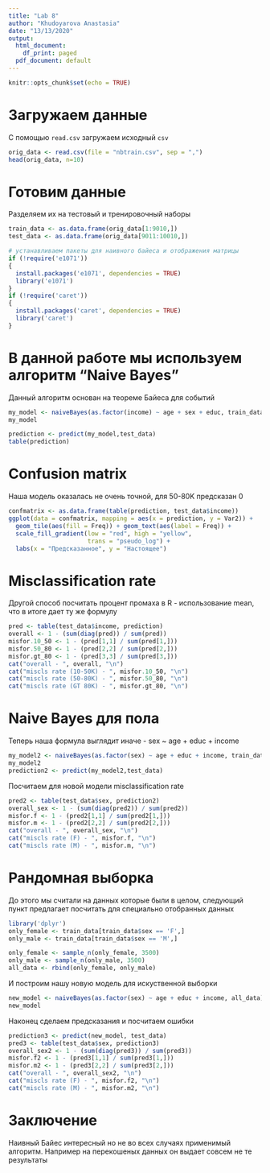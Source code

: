```yaml
---
title: "Lab 8"
author: "Khudoyarova Anastasia"
date: "13/13/2020"
output:
  html_document:
    df_print: paged
  pdf_document: default
---
```


```r
knitr::opts_chunk$set(echo = TRUE)
```

# Загружаем данные
С помощью `read.csv` загружаем исходный `csv`

```r
orig_data <- read.csv(file = "nbtrain.csv", sep = ",")
head(orig_data, n=10)
```
# Готовим данные
Разделяем их на тестовый и тренировочный наборы
```r
train_data <- as.data.frame(orig_data[1:9010,]) 
test_data <- as.data.frame(orig_data[9011:10010,])
```

```r
# устанавливаем пакеты для наивного байеса и отображения матрицы
if (!require('e1071'))
{
  install.packages('e1071', dependencies = TRUE)
  library('e1071')
}
if (!require('caret'))
{
  install.packages('caret', dependencies = TRUE)
  library('caret')
}
```

# В данной работе мы используем алгоритм "Naive Bayes"
Данный алгоритм основан на теореме Байеса для событий
```r
my_model <- naiveBayes(as.factor(income) ~ age + sex + educ, train_data)
my_model

prediction <- predict(my_model,test_data)
table(prediction)
```

# Confusion matrix
Наша модель оказалась не очень точной, для 50-80K предсказан 0
```r
confmatrix <- as.data.frame(table(prediction, test_data$income))
ggplot(data = confmatrix, mapping = aes(x = prediction, y = Var2)) +
  geom_tile(aes(fill = Freq)) + geom_text(aes(label = Freq)) +
  scale_fill_gradient(low = "red", high = "yellow",
                      trans = "pseudo_log") +
  labs(x = "Предсказанное", y = "Настоящее")
```
# Misclassification rate
Другой способ посчитать процент промаха в R - использование mean, что в итоге дает ту же формулу
```r
pred <- table(test_data$income, prediction)
overall <- 1 - (sum(diag(pred)) / sum(pred))
misfor.10_50 <- 1 - (pred[1,1] / sum(pred[1,]))
misfor.50_80 <- 1 - (pred[2,2] / sum(pred[2,]))
misfor.gt_80 <- 1 - (pred[3,3] / sum(pred[3,]))
cat("overall - ", overall, "\n")
cat("miscls rate (10-50K) - ", misfor.10_50, "\n")
cat("miscls rate (50-80K) - ", misfor.50_80, "\n")
cat("miscls rate (GT 80K) - ", misfor.gt_80, "\n")
```

# Naive Bayes для пола
Теперь наша формула выглядит иначе - sex ~ age + educ + income
```r
my_model2 <- naiveBayes(as.factor(sex) ~ age + educ + income, train_data)
my_model2
prediction2 <- predict(my_model2,test_data)
```

Посчитаем для новой модели misclassification rate
```r
pred2 <- table(test_data$sex, prediction2)
overall_sex <- 1 - (sum(diag(pred2)) / sum(pred2))
misfor.f <- 1 - (pred2[1,1] / sum(pred2[1,]))
misfor.m <- 1 - (pred2[2,2] / sum(pred2[2,]))
cat("overall - ", overall_sex, "\n")
cat("miscls rate (F) - ", misfor.f, "\n")
cat("miscls rate (M) - ", misfor.m, "\n")
```

# Рандомная выборка
До этого мы считали на данных которые были в целом, следующий пункт предлагает посчитать для специально отобранных данных
```r
library('dplyr')
only_female <- train_data[train_data$sex == 'F',]
only_male <- train_data[train_data$sex == 'M',]

only_female <- sample_n(only_female, 3500)
only_male <- sample_n(only_male, 3500)
all_data <- rbind(only_female, only_male)
```

И построим нашу новую модель для искуственной выборки
```r
new_model <- naiveBayes(as.factor(sex) ~ age + educ + income, all_data)
new_model
```

Наконец сделаем предсказания и посчитаем ошибки
```r
prediction3 <- predict(new_model, test_data)
pred3 <- table(test_data$sex, prediction3)
overall_sex2 <- 1 - (sum(diag(pred3)) / sum(pred3))
misfor.f2 <- 1 - (pred3[1,1] / sum(pred3[1,]))
misfor.m2 <- 1 - (pred3[2,2] / sum(pred3[2,]))
cat("overall - ", overall_sex2, "\n")
cat("miscls rate (F) - ", misfor.f2, "\n")
cat("miscls rate (M) - ", misfor.m2, "\n")
```


# Заключение
Наивный Байес интересный но не во всех случаях применимый алгоритм. Например на перекошеных данных он выдает совсем не те результаты
